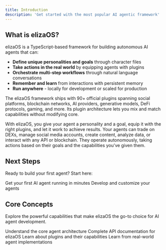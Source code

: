 ```yaml
---
title: Introduction
description: 'Get started with the most popular AI agentic framework'
---
```


## What is elizaOS?

elizaOS is a TypeScript-based framework for building autonomous AI agents that can:

- **Define unique personalities and goals** through character files
- **Take actions in the real world** by equipping agents with plugins
- **Orchestrate multi-step workflows** through natural language conversations
- **Remember and learn** from interactions with persistent memory
- **Run anywhere** - locally for development or scaled for production

The elizaOS framework ships with 90+ official plugins spanning social platforms, blockchain networks, AI providers, generative models, DeFi protocols, gaming, and more. Its plugin architecture lets you mix and match capabilities without modifying core. 

With elizaOS, you give your agent a personality and a goal, equip it with the right plugins, and let it work to achieve results. Your agents can trade on DEXs, manage social media accounts, create content, analyze data, or interact with any API or blockchain. They operate autonomously, taking actions based on their goals and the capabilities you've given them.

## Next Steps

Ready to build your first agent? Start here:

<CardGroup cols={2}>
  <Card
    title="Quickstart"
    icon="rocket"
    href="/quickstart"
  >
    Get your first AI agent running in minutes
  </Card>
  <Card
    title="Development"
    icon="code"
    href="/development"
  >
    Develop and customize your agents
  </Card>
</CardGroup>

## Core Concepts

Explore the powerful capabilities that make elizaOS the go-to choice for AI agent development.

<CardGroup cols={2}>
  <Card
    title="Agent Architecture"
    icon="brain"
    href="/deep-dive/architecture"
  >
    Understand the core agent architecture
  </Card>
  <Card
    title="API Reference"
    icon="terminal"
    href="/api-reference/agents/create-a-new-agent"
  >
    Complete API documentation for elizaOS
  </Card>
  <Card
    title="Plugins"
    icon="puzzle-piece"
    href="/core-concepts/plugins"
  >
    Learn about plugins and their capabilities
  </Card>
  <Card
    title="Examples"
    icon="lightbulb"
    href="/guides/plugin-publishing-guide"
  >
    Learn from real-world agent implementations
  </Card>
</CardGroup>

